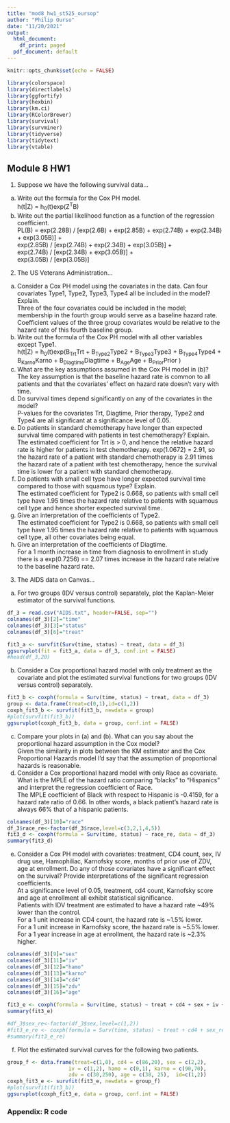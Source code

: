 ```yaml
---
title: "mod8_hw1_st525_oursop"
author: "Philip Ourso"
date: "11/20/2021"
output:
  html_document:
    df_print: paged
  pdf_document: default
---
```


```r
knitr::opts_chunk$set(echo = FALSE)
```

```r
library(colorspace)
library(directlabels)
library(ggfortify)
library(hexbin)
library(km.ci)
library(RColorBrewer)
library(survival)
library(survminer)
library(tidyverse)
library(tidytext)
library(vtable)

```
## Module 8 HW1
  
1. Suppose we have the following survival data...  
  a. Write out the formula for the Cox PH model.  
    h(t|Z) = h~0~(t)exp(Z^T^B)  
  b. Write out the partial likelihood function as a function of the regression coefficient.  
    PL(B) = exp(2.28B) / [exp(2.6B) + exp(2.85B) + exp(2.74B) + exp(2.34B) + exp(3.05B)] +  
    exp(2.85B) / [exp(2.74B) + exp(2.34B) + exp(3.05B)] +  
    exp(2.74B) / [exp(2.34B) + exp(3.05B)] +  
    exp(3.05B) / [exp(3.05B)]  
  
2. The US Veterans Administration...  
  a. Consider a Cox PH model using the covariates in the data. Can four covariates Type1, Type2, Type3, Type4 all be included in the model? Explain.  
  Three of the four covariates could be included in the model; membership in the fourth group would serve as a baseline hazard rate. Coefficient values of the three group covariates would be relative to the hazard rate of this fourth baseline group.  
  b. Write out the formula of the Cox PH model with all other variables except Type1.  
    h(t|Z) = h~0~(t)exp(B~Trt~Trt + B~Type2~Type2 + B~Type3~Type3 + B~Type4~Type4 + B~Karno~Karno + B~Diagtime~Diagtime + B~Age~Age + B~Prior~Prior  )  
  c. What are the key assumptions assumed in the Cox PH model in (b)?  
    The key assumption is that the baseline hazard rate is common to all patients and that the covariates' effect on hazard rate doesn't vary with time.  
  d. Do survival times depend significantly on any of the covariates in the model?  
    P-values for the covariates Trt, Diagtime, Prior therapy, Type2 and Type4 are all significant at a significance level of 0.05.  
  e. Do patients in standard chemotherapy have longer than expected survival time compared with patients in test chemotherapy? Explain.  
    The estimated coefficient for Trt is > 0, and hence the relative hazard rate is higher for patients in test chemotherapy. exp(1.0672) = 2.91, so the hazard rate of a patient with standard chemotherapy is 2.91 times the hazard rate of a patient with test chemotherapy, hence the survival time is lower for a patient with standard chemotherapy.  
  f. Do patients with small cell type have longer expected survival time compared to those with squamous type? Explain.  
    The estimated coefficient for Type2 is 0.668, so patients with small cell type have 1.95 times the hazard rate relative to patients with squamous cell type and hence shorter expected survival time.  
  g. Give an interpretation of the coefficients of Type2.  
    The estimated coefficient for Type2 is 0.668, so patients with small cell type have 1.95 times the hazard rate relative to patients with squamous cell type, all other covariates being equal.  
  h. Give an interpretation of the coefficients of Diagtime.  
    For a 1 month increase in time from diagnosis to enrollment in study there is a exp(0.7256) == 2.07 times increase in the hazard rate relative to the baseline hazard rate.  
    
3. The AIDS data on Canvas...  
  a. For two groups (IDV versus control) separately, plot the Kaplan-Meier estimator of the survival functions.  
  
```r
df_3 = read.csv("AIDS.txt", header=FALSE, sep="")
colnames(df_3)[2]="time"
colnames(df_3)[3]="status"
colnames(df_3)[6]="treat"

fit3_a <- survfit(Surv(time, status) ~ treat, data = df_3)
ggsurvplot(fit = fit3_a, data = df_3, conf.int = FALSE)
#head(df_3,20)
```  
  
  b. Consider a Cox proportional hazard model with only treatment as the covariate and plot the estimated survival functions for two groups (IDV versus control) separately.  
    
```r
fit3_b <- coxph(formula = Surv(time, status) ~ treat, data = df_3)
group <- data.frame(treat=c(0,1),id=c(1,2))
coxph_fit3_b <- survfit(fit3_b, newdata = group)
#plot(survfit(fit3_b))
ggsurvplot(coxph_fit3_b, data = group, conf.int = FALSE)
```
  
  c. Compare your plots in (a) and (b). What can you say about the proportional hazard assumption in the Cox model?  
    Given the similarity in plots between the KM estimator and the Cox Proportional Hazards model I'd say that the assumption of proportional hazards is reasonable.  
  d. Consider a Cox proportional hazard model with only Race as covariate. What is the MPLE of the hazard ratio comparing "blacks" to "Hispanics" and interpret the regression coefficient of Race.  
    The MPLE coefficient of Black with respect to Hispanic is -0.4159, for a hazard rate ratio of 0.66. In other words, a black patient's hazard rate is always 66% that of a hispanic patients.  
```r
colnames(df_3)[10]="race"
df_3$race_re<-factor(df_3$race,level=c(3,2,1,4,5))
fit3_d <- coxph(formula = Surv(time, status) ~ race_re, data = df_3)
summary(fit3_d)
```  
  
  e. Consider a Cox PH model with covariates: treatment, CD4 count, sex, IV drug use, Hamophiliac, Karnofsky score, months of prior use of ZDV, age at enrollment.  Do any of those covariates have a significant effect on the survival? Provide interpretations of the significant regression coefficients.  
    At a significance level of 0.05, treatment, cd4 count, Karnofsky score and age at enrollment all exhibit statistical significance.  
    Patients with IDV treatment are estimated to have a hazard rate ~49% lower than the control.  
    For a 1 unit increase in CD4 count, the hazard rate is ~1.5% lower.  
    For a 1 unit increase in Karnofsky score, the hazard rate is ~5.5% lower.  
    For a 1 year increase in age at enrollment, the hazard rate is ~2.3% higher.  
  
```r
colnames(df_3)[9]="sex"
colnames(df_3)[11]="iv"
colnames(df_3)[12]="hamo"
colnames(df_3)[13]="karno"
colnames(df_3)[14]="cd4"
colnames(df_3)[15]="zdv"
colnames(df_3)[16]="age"

fit3_e <- coxph(formula = Surv(time, status) ~ treat + cd4 + sex + iv + hamo + karno + zdv + age, data = df_3)
summary(fit3_e)

#df_3$sex_re<-factor(df_3$sex,level=c(1,2))
#fit3_e_re <- coxph(formula = Surv(time, status) ~ treat + cd4 + sex_re + iv + hamo + karno + zdv + age, data = df_3)
#summary(fit3_e_re)

```    
  
  f. Plot the estimated survival curves for the following two patients.  
  
```r
group_f <- data.frame(treat=c(1,0), cd4 = c(86,20), sex = c(2,2), 
                    iv = c(1,2), hamo = c(0,1), karno = c(90,70), 
                    zdv = c(30,250), age = c(38, 25),  id=c(1,2))
coxph_fit3_e <- survfit(fit3_e, newdata = group_f)
#plot(survfit(fit3_b))
ggsurvplot(coxph_fit3_e, data = group, conf.int = FALSE)
```  
  
### Appendix: R code
```r
```

